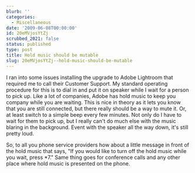```yaml
---
blurb: ''
categories:
  - Miscellaneous
date: '2009-06-08T00:00:00'
id: 20eMVjosYtZj
scrubbed_2021: false
status: published
type: post
title: Hold music should be mutable
slug: 20eMVjosYtZj--hold-music-should-be-mutable
---
```


I ran into some issues installing the upgrade to Adobe Lightroom
that required me to call their Customer Support. My standard
operating procedure for this is to dial in and put it on speaker
while I wait for a person to pick up. Like a lot of companies,
Adobe has hold music to keep you company while you are waiting.
This is nice in theory as it lets you know that you are still
connected, but there really should be a way to mute it. Or, at
least switch to a simple beep every few minutes. Not only do I have
to wait for them to pick up, but I really can't do much else with
the music blaring in the background. Event with the speaker all the
way down, it's still pretty loud.

So, to all you phone service providers how about a little message
in front of the hold music that says, "If you would like to turn
off the hold music while you wait, press \*7." Same thing goes for
conference calls and any other place where hold music is presented
on the phone.
